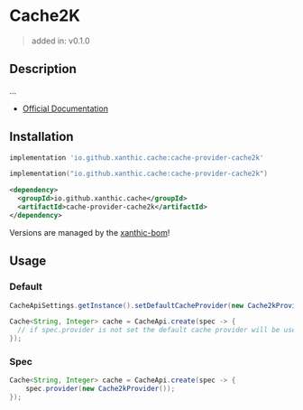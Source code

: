 
# Cache2K

> added in: v0.1.0

## Description

...

- [Official Documentation](https://cache2k.org)

## Installation

<Tabs groupId="dependency">
<TabItem value="gradle-groovy" label="Gradle - Groovy">

```groovy
implementation 'io.github.xanthic.cache:cache-provider-cache2k'
```

</TabItem>
<TabItem value="gradle-kotlin" label="Gradle - Kotlin DSL">

```kotlin
implementation("io.github.xanthic.cache:cache-provider-cache2k")
```

</TabItem>
<TabItem value="maven" label="Maven">

```xml
<dependency>
  <groupId>io.github.xanthic.cache</groupId>
  <artifactId>cache-provider-cache2k</artifactId>
</dependency>
```

</TabItem>
</Tabs>

<Alert severity="info" variant="outlined">Versions are managed by the <a href="/getting-started/installation">xanthic-bom</a>!</Alert>

## Usage

### Default

```java
CacheApiSettings.getInstance().setDefaultCacheProvider(new Cache2kProvider());

Cache<String, Integer> cache = CacheApi.create(spec -> {
  // if spec.provider is not set the default cache provider will be used
});
```

### Spec

```java
Cache<String, Integer> cache = CacheApi.create(spec -> {
    spec.provider(new Cache2kProvider());
});
```
